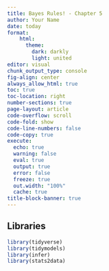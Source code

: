 ```yaml
---
title: Bayes Rules! - Chapter 5
author: Your Name
date: today
format: 
    html:
      theme: 
        dark: darkly
        light: united
editor: visual
chunk_output_type: console
fig-align: center
always_allow_html: true
toc: true
toc-location: right
number-sections: true
page-layout: article
code-overflow: scroll
code-fold: show
code-line-numbers: false
code-copy: true
execute:
  echo: true
  warning: false
  eval: true
  output: true
  error: false
  freeze: true
  out.width: "100%"
  cache: true
title-block-banner: true
---
```


## Libraries

```r
library(tidyverse)
library(tidymodels)
library(infer)
library(stats2data)
```
